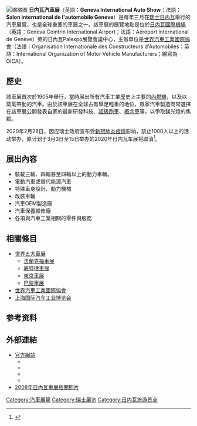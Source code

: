 [[File:IntAutoSalonGenf08.JPG|缩略图]]
'''日内瓦汽車展'''（英語：'''Geneva International Auto Show'''；法語：'''Salon international de l'automobile Geneve'''）是每年三月在[[瑞士|瑞士]][[日内瓦|日内瓦]]舉行的汽車展覽，也是全球重要的車展之一。該車展的展覽地點是位於[[日內瓦國際機場|日內瓦國際機場]]（英語：Geneva Cointrin International Airport；法語：Aéroport international de Genève）旁的日內瓦Palexpo展覽會議中心，主辦單位是[[世界汽車工業國際協會|世界汽車工業國際協會]]（法語：Organisation Internationale des Constructeurs d'Automobiles；英語：International Organization of Motor Vehicle Manufacturers；縮寫為OICA）。

== 歷史 ==
該車展首次於1905年舉行，當時展出所有汽車工業歷史上主要的[[內燃機|內燃機]]，以及以蒸氣帶動的汽車。由於該車展在全球占有舉足輕重的地位，眾家汽車製造商常選擇在該車展公開發表自家的最新研發科技、[[超級跑車|超級跑車]]、[[概念車|概念車]]等，以爭取鎂光燈的焦點。

2020年2月28日，因应瑞士政府宣布受[[2019冠狀病毒病疫情|新冠肺炎疫情]]影响，禁止1000人以上的活动举办，原计划于3月3日至15日举办的2020年日内瓦车展将取消<ref>{{Cite web |url=https://finance.sina.com.cn/world/gjcj/2020-02-28/doc-iimxyqvz6582707.shtml |title=受新冠疫情影响 2020年日内瓦车展取消 |accessdate=2020-02-29 |archive-date=2020-04-19 |archive-url=https://web.archive.org/web/20200419122053/https://finance.sina.com.cn/world/gjcj/2020-02-28/doc-iimxyqvz6582707.shtml |dead-url=no }}</ref>。

== 展出內容 ==
* 裝載三輪、四輪甚至四輪以上的動力車輛。
* 電動汽車或替代能源汽車
* 特殊車身設計、動力機械
* 改裝車輛
* 汽車OEM製造廠
* 汽車保養維修廠
* 各項與汽車工業相關的零件與服務

== 相關條目 ==
* [[世界三大車展|世界五大車展]]
** [[法蘭克福車展|法蘭克福車展]]
** [[底特律車展|底特律車展]]
** [[東京車展|東京車展]]
** [[巴黎車展|巴黎車展]]
* [[世界汽車工業國際協會|世界汽車工業國際協會]]
* [[上海国际汽车工业博览会|上海国际汽车工业博览会]]

==参考资料==
{{reflist}}

== 外部連結 ==
* [http://www.salon-auto.ch/ 官方網站] {{Wayback|url=http://www.salon-auto.ch/ |date=20140217020606 }}
** {{Facebook|GimsSwiss}}
** {{instagram|gimsswiss}}
** {{Twitter|GimsSwiss}}
** {{YouTube user|GVAMotorShow}}
* [https://web.archive.org/web/20080318230330/http://www.imaginas.gr/gallery/index.php?fID=30 2008年日內瓦車展相關照片]

{{car-stub}}
{{世界知名汽车展览}}

[[Category:汽車展覽|Category:汽車展覽]]
[[Category:瑞士展览|Category:瑞士展览]]
[[Category:日内瓦旅游景点|Category:日内瓦旅游景点]]